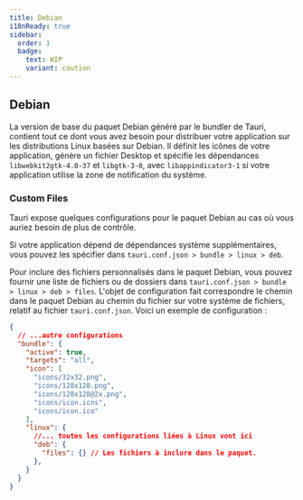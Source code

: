```yaml
---
title: Debian
i18nReady: true
sidebar:
  order: 1
  badge:
    text: WIP
    variant: caution
---
```


## Debian
La version de base du paquet Debian généré par le bundler de Tauri, contient tout ce dont vous avez besoin pour distribuer votre application sur les distributions Linux basées sur Debian. Il définit les icônes de votre application, génère un fichier Desktop et spécifie les dépendances `libwebkit2gtk-4.0-37` et `libgtk-3-0`, avec `libappindicator3-1` si votre application utilise la zone de notification du système.

### Custom Files

Tauri expose quelques configurations pour le paquet Debian au cas où vous auriez besoin de plus de contrôle.

Si votre application dépend de dépendances système supplémentaires, vous pouvez les spécifier dans `tauri.conf.json > bundle > linux > deb`.

Pour inclure des fichiers personnalisés dans le paquet Debian, vous pouvez fournir une liste de fichiers ou de dossiers dans `tauri.conf.json > bundle > linux > deb > files`. L'objet de configuration fait correspondre le chemin dans le paquet Debian au chemin du fichier sur votre système de fichiers, relatif au fichier `tauri.conf.json`. Voici un exemple de configuration :

```json
{
  // ...autre configurations
  "bundle": {
    "active": true,
    "targets": "all",
    "icon": [
      "icons/32x32.png",
      "icons/128x128.png",
      "icons/128x128@2x.png",
      "icons/icon.icns",
      "icons/icon.ico"
    ],
    "linux": {
      //... toutes les configurations liées à Linux vont ici 
      "deb": {
        "files": {} // Les fichiers à inclure dans le paquet.
      },
    }
  }
}

```

